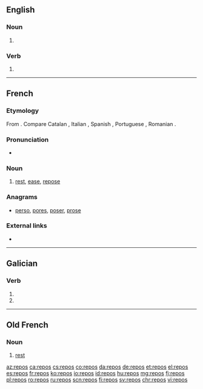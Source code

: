 ==English==

===Noun===
{{head|en|noun plural form}}

# {{plural of|repo|lang=en}}

===Verb===
{{head|en|verb form}}

# {{en-third-person singular of|repo}}

----

==French==

===Etymology===
From {{m|fr|reposer}}. Compare Catalan {{m|ca|repòs}}, Italian {{m|it|riposo}}, Spanish {{m|es|reposo}}, Portuguese {{m|pt|repouso}}, Romanian {{m|ro|repaus}}.

===Pronunciation===
* {{audio|Fr-repos.ogg|audio|lang=fr}}

===Noun===
{{fr-noun|m|-}}

# [[rest]], [[ease]], [[repose]]

===Anagrams===
* [[perso#French|perso]], [[pores#French|pores]], [[poser#French|poser]], [[prose#French|prose]]

===External links===
* {{R:TLFi}}

----

==Galician==

===Verb===
{{gl-verb-form}}

# {{inflection of|repoñer||2|s|pres|indc|lang=gl}}
# {{inflection of|repór||2|s|pres|indc|lang=gl}}

----

==Old French==

===Noun===
{{fro-noun|m}}

# [[rest]]

[[az:repos]]
[[ca:repos]]
[[cs:repos]]
[[co:repos]]
[[da:repos]]
[[de:repos]]
[[et:repos]]
[[el:repos]]
[[es:repos]]
[[fr:repos]]
[[ko:repos]]
[[io:repos]]
[[id:repos]]
[[hu:repos]]
[[mg:repos]]
[[fj:repos]]
[[pl:repos]]
[[ro:repos]]
[[ru:repos]]
[[scn:repos]]
[[fi:repos]]
[[sv:repos]]
[[chr:repos]]
[[vi:repos]]